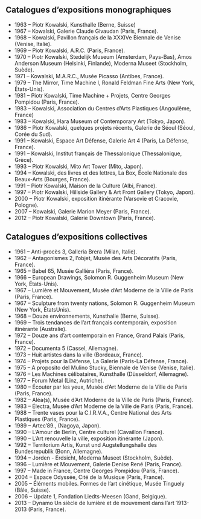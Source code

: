 ## Catalogues d’expositions monographiques

- 1963 – Piotr Kowalski, Kunsthalle (Berne, Suisse)
- 1967 – Kowalski, Galerie Claude Givaudan (Paris, France).
- 1968 – Kowalski, Pavillon français de la XXXIVe Biennale de Venise (Venise, Italie).
- 1969 – Piotr Kowalski, A.R.C. (Paris, France).
- 1970 – Piotr Kowalski, Stedelijk Museum (Amsterdam, Pays-Bas), Amos Anderson Museum
  (Helsinki, Finlande), Moderna Museet (Stockholm, Suède).
- 1971 – Kowalski, M.A.R.C., Musée Picasso (Antibes, France).
- 1979 – The Mirror, Time Machine I, Ronald Feldman Fine Arts (New York, États-Unis).
- 1981 – Piotr Kowalski, Time Machine + Projets, Centre Georges Pompidou (Paris, France).
- 1983 – Kowalski, Association du Centres d’Arts Plastiques (Angoulême, France)
- 1983 – Kowalski, Hara Museum of Contemporary Art (Tokyo, Japon).
- 1986 – Piotr Kowalski, quelques projets récents, Galerie de Séoul (Séoul, Corée du Sud).
- 1991 – Kowalski, Espace Art Défense, Galerie Art 4 (Paris, La Défense, France).
- 1991 – Kowalski, Institut français de Thessalonique (Thessalonique, Grèce).
- 1993 – Piotr Kowalski, Mito Art Tower (Mito, Japon).
- 1994 – Kowalski, des livres et des lettres, La Box, École Nationale des Beaux-Arts (Bourges,
  France).
- 1991 – Piotr Kowalski, Maison de la Culture (Albi, France).
- 1997 – Piotr Kowalski, Hillside Gallery & Art Front Gallery (Tokyo, Japon).
- 2000 – Piotr Kowalski, exposition itinérante (Varsovie et Cracovie, Pologne).
- 2007 – Kowalski, Galerie Marion Meyer (Paris, France).
- 2012 – Piotr Kowalski, Galerie Downtown (Paris, France).

## Catalogues d’expositions collectives

- 1961 – Anti-procès 3, Galleria Brera (Milan, Italie).
- 1962 – Antagonismes 2, l’objet, Musée des Arts Décoratifs (Paris, France).
- 1965 – Babel 65, Musée Galliéra (Paris, France).
- 1966 – European Drawings, Solomon R. Guggenheim Museum (New York, États-Unis).
- 1967 – Lumière et Mouvement, Musée d’Art Moderne de la Ville de Paris (Paris, France).
- 1967 – Sculpture from twenty nations, Solomon R. Guggenheim Museum (New York, ÉtatsUnis).
- 1968 – Douze environnements, Kunsthalle (Berne, Suisse).
- 1969 – Trois tendances de l’art français contemporain, exposition itinérante (Australie).
- 1972 – Douze ans d’art contemporain en France, Grand Palais (Paris, France).
- 1972 – Documenta 5 (Cassel, Allemagne).
- 1973 – Huit artistes dans la ville (Bordeaux, France).
- 1974 – Projets pour la Défense, La Galerie (Paris-La Défense, France).
- 1975 – A proposito del Mulino Stucky, Biennale de Venise (Venise, Italie).
- 1976 – Les Machines célibataires, Kunsthalle (Düsseldorf, Allemagne).
- 1977 – Forum Metal (Linz, Autriche).
- 1980 – Écouter par les yeux, Musée d’Art Moderne de la Ville de Paris (Paris, France).
- 1982 – Aléa(s), Musée d’Art Moderne de la Ville de Paris (Paris, France).
- 1983 – Électra, Musée d’Art Moderne de la Ville de Paris (Paris, France).
- 1988 – Trente vases pour la C.I.R.V.A., Centre National des Arts Plastiques (Paris, France).
- 1989 – Artec’89., (Nagoya, Japon).
- 1990 – L’Amour de Berlin, Centre culturel (Cavaillon France).
- 1990 – L’Art renouvelle la ville, exposition itinérante (Japon).
- 1992 – Territorium Artis, Kunst und Augstellungshalle des Bundesrepublik (Bonn, Allemagne).
- 1994 – Jorden - Erdsicht, Moderna Museet (Stockholm, Suède).
- 1996 – Lumière et Mouvement, Galerie Denise René (Paris, France).
- 1997 – Made in France, Centre Georges Pompidou (Paris, France).
- 2004 – Espace Odyssée, Cité de la Musique (Paris, France).
- 2005 – Éléments mobiles. Formes de l’art cinétique, Musée Tinguely (Bâle, Suisse).
- 2006 – Update 1, Fondation Liedts-Meesen (Gand, Belgique).
- 2013 – Dynamo Un siècle de lumière et de mouvement dans l’art 1913-2013 (Paris, France).
